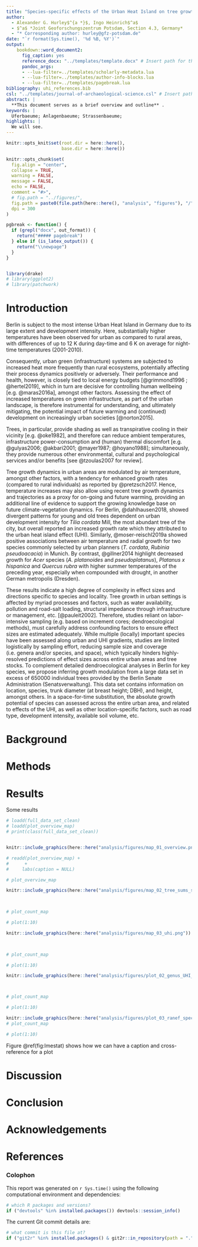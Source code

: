 ```yaml
---
title: "Species-specific effects of the Urban Heat Island on tree growth across Berlin"
author:
  - Alexander G. Hurley$^{a *}$, Ingo Heinrich$^a$
  - $^a$ *Joint Geoforschungszentrum Potsdam, Section 4.3, Germany*
  - "* Corresponding author: hurley@gfz-potsdam.de"
date: "`r format(Sys.time(), '%d %B, %Y')`"
output: 
    bookdown::word_document2:
      fig_caption: yes
      reference_docx: "../templates/template.docx" # Insert path for the DOCX file
      pandoc_args:
      - --lua-filter=../templates/scholarly-metadata.lua
      - --lua-filter=../templates/author-info-blocks.lua
      - --lua-filter=../templates/pagebreak.lua
bibliography: uhi_references.bib
csl: "../templates/journal-of-archaeological-science.csl" # Insert path for the bib-style
abstract: |
  **This document serves as a brief overview and outline** .
keywords: |
  Uferbaeume; Anlagenbaeume; Strassenbaeume; 
highlights: |
  We will see. 
---
```


<!--     bookdown::html_document2: -->
<!--       fig_caption: yes -->
<!--       toc: yes -->
<!--     bookdown::pdf_document2: -->
<!--       fig_caption: yes -->
<!--       toc: yes -->


<!-- This is the format for text comments that will be ignored during renderings. Do not put R code in these comments because it will not be ignored. -->

```r
knitr::opts_knit$set(root.dir = here::here(),
                     base.dir = here::here())

knitr::opts_chunk$set(
  fig.align = "center",
  collapse = TRUE,
  warning = FALSE,
  message = FALSE,
  echo = FALSE,
  comment = "#>",
  # fig.path = "../figures/",
  fig.path = paste0(file.path(here::here(), "analysis", "figures"), "/"),
  dpi = 300
)

pgbreak <- function() {
  if (grepl("docx", out_format)) {
    return("##### pagebreak")
  } else if (is_latex_output()) {
    return("\\newpage")
  }
}


library(drake)
# library(ggplot2)
# library(patchwork)
```

# Introduction

Berlin is subject to the most intense Urban Heat Island in Germany due to its large extent and development intensity.
Here, substantially higher temperatures have been observed for urban as compared to rural areas, with differences of up to 12 K during day-time and 6 K on average for night-time temperatures (2001-2010).

Consequently, urban green (infrastructure) systems are  subjected to increased heat more frequently than rural ecosystems, potentially affecting  their process dynamics positively or adversely. 
Their performance and health, however, is closely tied to local energy budgets [@grimmond1996 ; @hertel2019], which in turn are decisive for controlling human wellbeing [e.g. @maras2016a], amongst other factors.
Assessing the effect of increased temperatures on green infrastructure, as part of the urban landscape, is therefore instrumental for understanding, and ultimately mitigating, the potential impact of future warming and (continued) development  on increasingly urban societies [@norton2015]. 

Trees, in particular, provide shading as well as transpirative cooling in their vicinity [e.g. @oke1982], and therefore can reduce ambient temperatures, infrastructure power-consumption and (human) thermal discomfort  [e.g. @gulyas2006; @akbari2001; @mayer1987; @hoyano1988]; simultaneously, they provide numerous other environmental, cultural and psychological services and/or benefits [see @tzoulas2007 for review].

Tree growth dynamics in urban areas are modulated by air temperature, amongst other factors, with a tendency for enhanced growth rates (compared to rural individuals) as reported by @pretzsch2017. 
Hence,  temperature increases may also allow using recent tree growth dynamics and trajectories as a proxy for on-going and future warming, providing an additional line of evidence to support the growing knowledge base on future climate-vegetation dynamics.
For Berlin, @dahlhausen2018, showed divergent patterns for young and old trees dependent on urban development intensity for *Tilia cordata* Mill, the most abundant tree of the city, but overall reported an increased growth rate which they attributed to the urban heat island effect (UHI).
Similarly, @moser-reischl2019a showed positive associations between air temperature and radial growth for two species commonly selected by urban planners (*T. cordata*, *Rubinia pseudoacacia*) in Munich.
By contrast, @gillner2014 highlight decreased growth for *Acer* species  (*A. platanoides* and *pseudoplatanus*), *Platanus x hispanica* and *Quercus rubra* with higher summer temperatures of the preceding year, especially when compounded with drought, in another German metropolis (Dresden). 

These results indicate a high degree of complexity in effect sizes and directions specific to species and locality.
Tree growth in urban settings is affected by myriad processes and factors, such as water availability, pollution and road-salt loading, structural impedance through infrastructure or management, etc. [@pauleit2002].
Therefore, studies reliant on labor-intensive sampling (e.g. based on increment cores; dendroecological methods), must carefully address confounding factors to ensure effect sizes are estimated adequately.
While multiple (locally) important species have been assessed along urban and UHI gradients, studies are  limited logistically by sampling effort, reducing sample size and coverage (i.e. genera and/or species, and space), which typically hinders highly-resolved predictions of effect sizes across entire urban areas and tree stocks. 
To complement detailed dendroecological analyses in Berlin for key species, we propose inferring growth modulation from a large data set in excess of 650000 individual trees provided by the Berlin Senate Administration (Senatsverwaltung). 
This data set contains information on location, species, trunk diameter (at breast height; DBH), and height, amongst others. 
In a space-for-time substitution, the absolute growth potential of species can assessed across the entire urban area, and related to effects of the UHI, as well as other location-specific factors, such as road type, development intensity, available soil volume, etc. 






# Background

# Methods

# Results

Some results



<!-- ```{r fig-bar-tree, fig.cap="A plot of random numbers",fig.width = 15, fig.height = 8, out.width="100%", include=FALSE, eval=FALSE} -->

<!-- readd(plot_tree_sums_bar) -->

<!-- ``` -->


```r

# loadd(full_data_set_clean)
# loadd(plot_overview_map)
# print(class(full_data_set_clean))


knitr::include_graphics(here::here("analysis/figures/map_01_overview.png"))

# readd(plot_overview_map) + 
#      +
#     labs(caption = NULL)

# plot_overview_map

```


```r




knitr::include_graphics(here::here("analysis/figures/map_02_tree_sums_standardized.png"))

  

# plot_count_map

# plot(1:10)
```


```r




knitr::include_graphics(here::here("analysis/figures/map_03_uhi.png"))

  

# plot_count_map

# plot(1:10)
```



```r
knitr::include_graphics(here::here("analysis/figures/plot_02_genus_UHI_dens.png"))



# plot_count_map

# plot(1:10)
```





```r
knitr::include_graphics(here::here("analysis/figures/plot_03_ranef_species_dbh_uhi.png"))
# plot_count_map

# plot(1:10)
```



Figure \@ref(fig:lmestat) shows how we can have a caption and cross-reference for a plot

# Discussion

# Conclusion

# Acknowledgements

<!-- The following line inserts a page break  -->
\newpage

# References 
<!-- The following line ensures the references appear here for the MS Word or HTML output files, rather than right at the end of the document (this will not work for PDF files):  -->
<div id="refs"></div>

\newpage

### Colophon

This report was generated on `r Sys.time()` using the following computational environment and dependencies: 

```r
# which R packages and versions?
if ("devtools" %in% installed.packages()) devtools::session_info()
```

The current Git commit details are:

```r
# what commit is this file at? 
if ("git2r" %in% installed.packages() & git2r::in_repository(path = ".")) git2r::repository(here::here())  
```
